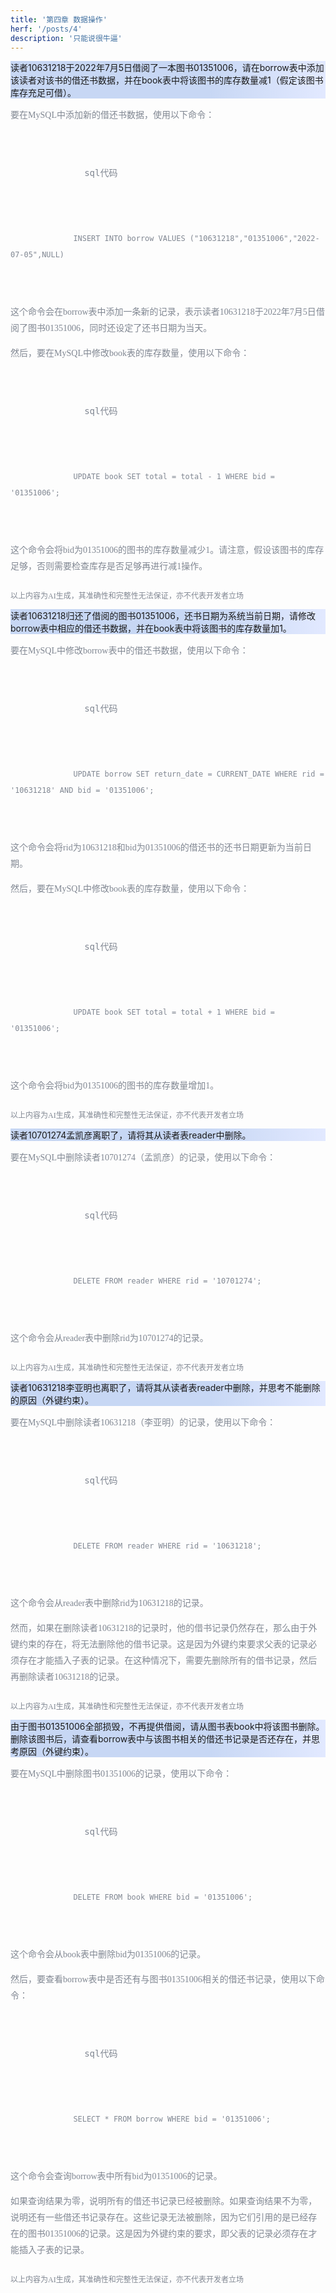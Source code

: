```yaml
---
title: '第四章 数据操作'
herf: '/posts/4'
description: '只能说很牛逼'
---
```



<div className="prose mx-auto">

<div>
  <div class="mb-[42px]">
    <div class="mt-4 block w-full flex-wrap items-start justify-start rounded-t-[10px] px-8 py-[15px]" style="position: relative; background: linear-gradient(90deg, #c7d7f4 63%, #e2e9ff);">
      <div class="absolute -left-0.5 -top-5 mr-2.5 mt-[5px] h-[30px] w-[30px] overflow-hidden rounded-[50%]"><img class="m-0 block flex h-[30px] w-[30px] w-full whitespace-pre-wrap rounded-[5px] border-[none] p-0 text-left text-sm font-normal leading-[26px] tracking-[0.02px] text-black" src="https://upload-bbs.miyoushe.com/upload/2023/04/06/296250048/10eaf59eeb6978ddecb8e0c720e14b8f_7886984016448468972.jpg?x-oss-process=image/auto-orient,0/interlace,1/format,jpg" alt="" /></div>
      <div class="brother">读者10631218于2022年7月5日借阅了一本图书01351006，请在borrow表中添加该读者对该书的借还书数据，并在book表中将该图书的库存数量减1（假定该图书库存充足可借）。</div>
    </div>
    <div class="relative mt-0 block w-full flex-wrap items-start justify-start rounded-bl-[10px] rounded-br-[10px] border border-t-0 border-solid border-[#9eb3e6] px-8 py-[22px]">
      <div class="">
        <div class="block border-0 p-0 leading-[33px]" style="width: auto;">
          <div class="indented-text" style='word-break: break-word; margin: 0px; border: none; min-height: auto; padding: 0px; font-size: 14px; font-family: "PingFang SC", "PingFang SC-Light"; font-weight: 400; text-align: left; color: rgb(128, 135, 146); line-height: 26px; letter-spacing: 0.01px;'>
            <div class="">
              <p>要在MySQL中添加新的借还书数据，使用以下命令：</p>
              <pre class="overflow-auto rounded-md bg-[#f6f8fa] p-4 text-[85%] leading-[1.45]">
              <div class="text-right text-xs text-[rgba(128,135,146,0.8)] absolute w-full flex justify-end items-center px-4 py-0 right-0 top-[5px]">
              <span class="mr-3.5">sql代码</span>
              </div>
              <Code class="block overflow-x-auto overflow-visible leading-[inherit] bg-transparent break-normal whitespace-pre text-[100%] text-[#383a42] m-0 p-[1em] rounded-md border-0">
              <span class="text-[#a626a4]">INSERT INTO</span> borrow VALUES ("10631218","01351006","2022-07-05",NULL)
              </Code>
              </pre>
              <p>这个命令会在borrow表中添加一条新的记录，表示读者10631218于2022年7月5日借阅了图书01351006，同时还设定了还书日期为当天。</p>
              <p>然后，要在MySQL中修改book表的库存数量，使用以下命令：</p>
              <pre class="overflow-auto rounded-md bg-[#f6f8fa] p-4 text-[85%] leading-[1.45]">
              <div class="text-right text-xs text-[rgba(128,135,146,0.8)] absolute w-full flex justify-end items-center px-4 py-0 right-0 top-[5px]">
              <span class="mr-3.5">sql代码</span>
              </div>
              <Code class="block overflow-x-auto overflow-visible leading-[inherit] bg-transparent break-normal whitespace-pre text-[100%] text-[#383a42] m-0 p-[1em] rounded-md border-0">
              UPDATE book SET total = total - 1 WHERE bid = '01351006';
              </Code>
              </pre>
              <p>这个命令会将bid为01351006的图书的库存数量减少1。请注意，假设该图书的库存足够，否则需要检查库存是否足够再进行减1操作。</p>
            </div>
          </div>
          <div style='font-size: 12px; font-family: "PingFang SC", "PingFang SC-Light"; font-weight: 400; text-align: left; color: rgb(128, 135, 146); line-height: 41px; letter-spacing: 0.01px;'>以上内容为AI生成，其准确性和完整性无法保证，亦不代表开发者立场</div>
          <div class="commet_wrapper" style="display: flex; justify-content: space-between;">
            <div></div>
          </div>
        </div>
      </div>
    </div>
  </div>
</div>

<div>
  <div class="mb-[42px]">
    <div class="mt-4 block w-full flex-wrap items-start justify-start rounded-t-[10px] px-8 py-[15px]" style="position: relative; background: linear-gradient(90deg, #c7d7f4 63%, #e2e9ff);">
      <div class="absolute -left-0.5 -top-5 mr-2.5 mt-[5px] h-[30px] w-[30px] overflow-hidden rounded-[50%]"><img class="m-0 block flex h-[30px] w-[30px] w-full whitespace-pre-wrap rounded-[5px] border-[none] p-0 text-left text-sm font-normal leading-[26px] tracking-[0.02px] text-black" src="https://upload-bbs.miyoushe.com/upload/2023/04/06/296250048/10eaf59eeb6978ddecb8e0c720e14b8f_7886984016448468972.jpg?x-oss-process=image/auto-orient,0/interlace,1/format,jpg" alt="" /></div>
      <div class="brother">读者10631218归还了借阅的图书01351006，还书日期为系统当前日期，请修改borrow表中相应的借还书数据，并在book表中将该图书的库存数量加1。</div>
    </div>
    <div class="relative mt-0 block w-full flex-wrap items-start justify-start rounded-bl-[10px] rounded-br-[10px] border border-t-0 border-solid border-[#9eb3e6] px-8 py-[22px]">
      <div class="">
        <div class="block border-0 p-0 leading-[33px]" style="width: auto;">
          <div class="indented-text" style='word-break: break-word; margin: 0px; border: none; min-height: auto; padding: 0px; font-size: 14px; font-family: "PingFang SC", "PingFang SC-Light"; font-weight: 400; text-align: left; color: rgb(128, 135, 146); line-height: 26px; letter-spacing: 0.01px;'>
            <div class="">
              <p>要在MySQL中修改borrow表中的借还书数据，使用以下命令：</p>
              <pre class="overflow-auto rounded-md bg-[#f6f8fa] p-4 text-[85%] leading-[1.45]">
              <div class="text-right text-xs text-[rgba(128,135,146,0.8)] absolute w-full flex justify-end items-center px-4 py-0 right-0 top-[5px]">
              <span class="mr-3.5">sql代码</span>
              </div>
              <Code class="block overflow-x-auto overflow-visible leading-[inherit] bg-transparent break-normal whitespace-pre text-[100%] text-[#383a42] m-0 p-[1em] rounded-md border-0">
              UPDATE borrow SET return_date = CURRENT_DATE WHERE rid = '10631218' AND bid = '01351006';
              </Code>
              </pre>
              <p>这个命令会将rid为10631218和bid为01351006的借还书的还书日期更新为当前日期。</p>
              <p>然后，要在MySQL中修改book表的库存数量，使用以下命令：</p>
              <pre class="overflow-auto rounded-md bg-[#f6f8fa] p-4 text-[85%] leading-[1.45]">
              <div class="text-right text-xs text-[rgba(128,135,146,0.8)] absolute w-full flex justify-end items-center px-4 py-0 right-0 top-[5px]">
              <span class="mr-3.5">sql代码</span>
              </div>
              <Code class="block overflow-x-auto overflow-visible leading-[inherit] bg-transparent break-normal whitespace-pre text-[100%] text-[#383a42] m-0 p-[1em] rounded-md border-0">
              UPDATE book SET total = total + 1 WHERE bid = '01351006';
              </Code>
              </pre>
              <p>这个命令会将bid为01351006的图书的库存数量增加1。</p>
            </div>
          </div>
          <div style='font-size: 12px; font-family: "PingFang SC", "PingFang SC-Light"; font-weight: 400; text-align: left; color: rgb(128, 135, 146); line-height: 41px; letter-spacing: 0.01px;'>以上内容为AI生成，其准确性和完整性无法保证，亦不代表开发者立场</div>
          <div class="commet_wrapper" style="display: flex; justify-content: space-between;">
            <div></div>
          </div>
        </div>
      </div>
    </div>
  </div>
</div>

<div>
  <div class="mb-[42px]">
    <div class="mt-4 block w-full flex-wrap items-start justify-start rounded-t-[10px] px-8 py-[15px]" style="position: relative; background: linear-gradient(90deg, #c7d7f4 63%, #e2e9ff);">
      <div class="absolute -left-0.5 -top-5 mr-2.5 mt-[5px] h-[30px] w-[30px] overflow-hidden rounded-[50%]"><img class="m-0 block flex h-[30px] w-[30px] w-full whitespace-pre-wrap rounded-[5px] border-[none] p-0 text-left text-sm font-normal leading-[26px] tracking-[0.02px] text-black" src="https://upload-bbs.miyoushe.com/upload/2023/04/06/296250048/10eaf59eeb6978ddecb8e0c720e14b8f_7886984016448468972.jpg?x-oss-process=image/auto-orient,0/interlace,1/format,jpg" alt="" /></div>
      <div class="brother">读者10701274孟凯彦离职了，请将其从读者表reader中删除。</div>
    </div>
    <div class="relative mt-0 block w-full flex-wrap items-start justify-start rounded-bl-[10px] rounded-br-[10px] border border-t-0 border-solid border-[#9eb3e6] px-8 py-[22px]">
      <div class="">
        <div class="block border-0 p-0 leading-[33px]" style="width: auto;">
          <div class="indented-text" style='word-break: break-word; margin: 0px; border: none; min-height: auto; padding: 0px; font-size: 14px; font-family: "PingFang SC", "PingFang SC-Light"; font-weight: 400; text-align: left; color: rgb(128, 135, 146); line-height: 26px; letter-spacing: 0.01px;'>
            <div class="">
              <p>要在MySQL中删除读者10701274（孟凯彦）的记录，使用以下命令：</p>
              <pre class="overflow-auto rounded-md bg-[#f6f8fa] p-4 text-[85%] leading-[1.45]">
              <div class="text-right text-xs text-[rgba(128,135,146,0.8)] absolute w-full flex justify-end items-center px-4 py-0 right-0 top-[5px]">
              <span class="mr-3.5">sql代码</span>
              </div>
              <Code class="block overflow-x-auto overflow-visible leading-[inherit] bg-transparent break-normal whitespace-pre text-[100%] text-[#383a42] m-0 p-[1em] rounded-md border-0">
              DELETE FROM reader WHERE rid = '10701274';
              </Code>
              </pre>
              <p>这个命令会从reader表中删除rid为10701274的记录。</p>
            </div>
          </div>
          <div style='font-size: 12px; font-family: "PingFang SC", "PingFang SC-Light"; font-weight: 400; text-align: left; color: rgb(128, 135, 146); line-height: 41px; letter-spacing: 0.01px;'>以上内容为AI生成，其准确性和完整性无法保证，亦不代表开发者立场</div>
          <div class="commet_wrapper" style="display: flex; justify-content: space-between;">
            <div></div>
          </div>
        </div>
      </div>
    </div>
  </div>
</div>

<div>
  <div class="mb-[42px]">
    <div class="mt-4 block w-full flex-wrap items-start justify-start rounded-t-[10px] px-8 py-[15px]" style="position: relative; background: linear-gradient(90deg, #c7d7f4 63%, #e2e9ff);">
      <div class="absolute -left-0.5 -top-5 mr-2.5 mt-[5px] h-[30px] w-[30px] overflow-hidden rounded-[50%]"><img class="m-0 block flex h-[30px] w-[30px] w-full whitespace-pre-wrap rounded-[5px] border-[none] p-0 text-left text-sm font-normal leading-[26px] tracking-[0.02px] text-black" src="https://upload-bbs.miyoushe.com/upload/2023/04/06/296250048/10eaf59eeb6978ddecb8e0c720e14b8f_7886984016448468972.jpg?x-oss-process=image/auto-orient,0/interlace,1/format,jpg" alt="" /></div>
      <div class="brother">读者10631218李亚明也离职了，请将其从读者表reader中删除，并思考不能删除的原因（外键约束）。</div>
    </div>
    <div class="relative mt-0 block w-full flex-wrap items-start justify-start rounded-bl-[10px] rounded-br-[10px] border border-t-0 border-solid border-[#9eb3e6] px-8 py-[22px]">
      <div class="">
        <div class="block border-0 p-0 leading-[33px]" style="width: auto;">
          <div class="indented-text" style='word-break: break-word; margin: 0px; border: none; min-height: auto; padding: 0px; font-size: 14px; font-family: "PingFang SC", "PingFang SC-Light"; font-weight: 400; text-align: left; color: rgb(128, 135, 146); line-height: 26px; letter-spacing: 0.01px;'>
            <div class="">
              <p>要在MySQL中删除读者10631218（李亚明）的记录，使用以下命令：</p>
              <pre class="overflow-auto rounded-md bg-[#f6f8fa] p-4 text-[85%] leading-[1.45]">
              <div class="text-right text-xs text-[rgba(128,135,146,0.8)] absolute w-full flex justify-end items-center px-4 py-0 right-0 top-[5px]">
              <span class="mr-3.5">sql代码</span>
              </div>
              <Code class="block overflow-x-auto overflow-visible leading-[inherit] bg-transparent break-normal whitespace-pre text-[100%] text-[#383a42] m-0 p-[1em] rounded-md border-0">
              DELETE FROM reader WHERE rid = '10631218';
              </Code>
              </pre>
              <p>这个命令会从reader表中删除rid为10631218的记录。</p>
              <p>然而，如果在删除读者10631218的记录时，他的借书记录仍然存在，那么由于外键约束的存在，将无法删除他的借书记录。这是因为外键约束要求父表的记录必须存在才能插入子表的记录。在这种情况下，需要先删除所有的借书记录，然后再删除读者10631218的记录。</p>
            </div>
          </div>
          <div style='font-size: 12px; font-family: "PingFang SC", "PingFang SC-Light"; font-weight: 400; text-align: left; color: rgb(128, 135, 146); line-height: 41px; letter-spacing: 0.01px;'>以上内容为AI生成，其准确性和完整性无法保证，亦不代表开发者立场</div>
          <div class="commet_wrapper" style="display: flex; justify-content: space-between;">
            <div></div>
          </div>
        </div>
      </div>
    </div>
  </div>
</div>

<div>
  <div class="mb-[42px]">
    <div class="mt-4 block w-full flex-wrap items-start justify-start rounded-t-[10px] px-8 py-[15px]" style="position: relative; background: linear-gradient(90deg, #c7d7f4 63%, #e2e9ff);">
      <div class="absolute -left-0.5 -top-5 mr-2.5 mt-[5px] h-[30px] w-[30px] overflow-hidden rounded-[50%]"><img class="m-0 block flex h-[30px] w-[30px] w-full whitespace-pre-wrap rounded-[5px] border-[none] p-0 text-left text-sm font-normal leading-[26px] tracking-[0.02px] text-black" src="https://upload-bbs.miyoushe.com/upload/2023/04/06/296250048/10eaf59eeb6978ddecb8e0c720e14b8f_7886984016448468972.jpg?x-oss-process=image/auto-orient,0/interlace,1/format,jpg" alt="" /></div>
      <div class="brother">由于图书01351006全部损毁，不再提供借阅，请从图书表book中将该图书删除。删除该图书后，请查看borrow表中与该图书相关的借还书记录是否还存在，并思考原因（外键约束）。</div>
    </div>
    <div class="relative mt-0 block w-full flex-wrap items-start justify-start rounded-bl-[10px] rounded-br-[10px] border border-t-0 border-solid border-[#9eb3e6] px-8 py-[22px]">
      <div class="">
        <div class="block border-0 p-0 leading-[33px]" style="width: auto;">
          <div class="indented-text" style='word-break: break-word; margin: 0px; border: none; min-height: auto; padding: 0px; font-size: 14px; font-family: "PingFang SC", "PingFang SC-Light"; font-weight: 400; text-align: left; color: rgb(128, 135, 146); line-height: 26px; letter-spacing: 0.01px;'>
            <div class="">
              <p>要在MySQL中删除图书01351006的记录，使用以下命令：</p>
              <pre class="overflow-auto rounded-md bg-[#f6f8fa] p-4 text-[85%] leading-[1.45]">
              <div class="text-right text-xs text-[rgba(128,135,146,0.8)] absolute w-full flex justify-end items-center px-4 py-0 right-0 top-[5px]">
              <span class="mr-3.5">sql代码</span>
              </div>
              <Code class="block overflow-x-auto overflow-visible leading-[inherit] bg-transparent break-normal whitespace-pre text-[100%] text-[#383a42] m-0 p-[1em] rounded-md border-0">
              DELETE FROM book WHERE bid = '01351006';
              </Code>
              </pre>
              <p>这个命令会从book表中删除bid为01351006的记录。</p>
              <p>然后，要查看borrow表中是否还有与图书01351006相关的借还书记录，使用以下命令：</p>
              <pre class="overflow-auto rounded-md bg-[#f6f8fa] p-4 text-[85%] leading-[1.45]">
              <div class="text-right text-xs text-[rgba(128,135,146,0.8)] absolute w-full flex justify-end items-center px-4 py-0 right-0 top-[5px]">
              <span class="mr-3.5">sql代码</span>
              </div>
              <Code class="block overflow-x-auto overflow-visible leading-[inherit] bg-transparent break-normal whitespace-pre text-[100%] text-[#383a42] m-0 p-[1em] rounded-md border-0">
              SELECT * FROM borrow WHERE bid = '01351006';
              </Code>
              </pre>
              <p>这个命令会查询borrow表中所有bid为01351006的记录。</p>
              <p>如果查询结果为零，说明所有的借还书记录已经被删除。如果查询结果不为零，说明还有一些借还书记录存在。这些记录无法被删除，因为它们引用的是已经存在的图书01351006的记录。这是因为外键约束的要求，即父表的记录必须存在才能插入子表的记录。</p>
            </div>
          </div>
          <div style='font-size: 12px; font-family: "PingFang SC", "PingFang SC-Light"; font-weight: 400; text-align: left; color: rgb(128, 135, 146); line-height: 41px; letter-spacing: 0.01px;'>以上内容为AI生成，其准确性和完整性无法保证，亦不代表开发者立场</div>
          <div class="commet_wrapper" style="display: flex; justify-content: space-between;">
            <div></div>
          </div>
        </div>
      </div>
    </div>
  </div>
</div>

<div className="py-4">

<AppreciateQRCodes client:visible />

</div>

</div>